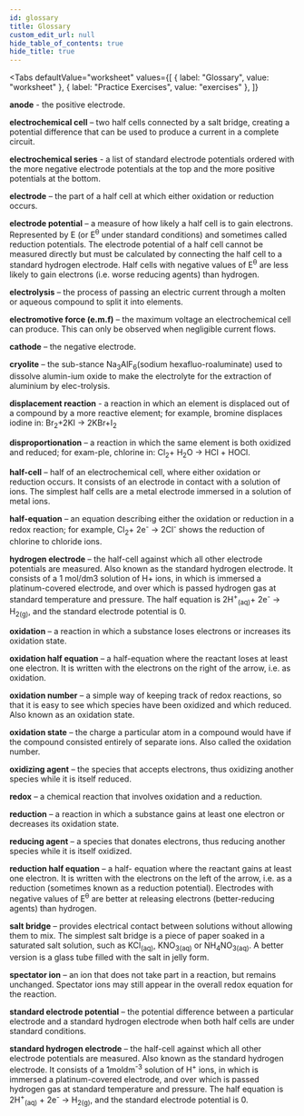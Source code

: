 ```yaml
---
id: glossary
title: Glossary
custom_edit_url: null
hide_table_of_contents: true
hide_title: true
---
```



<Tabs
  defaultValue="worksheet"
  values={[
    { label: "Glossary", value: "worksheet" },
    { label: "Practice Exercises", value: "exercises" },
  ]}
>

<TabItem value="worksheet">

<p>
  <strong>anode</strong>
  <AudioButton url='/media/255.b075e129.mp3' /> -  the positive electrode.
</p>
<p>
  <strong>electrochemical cell</strong>
  <AudioButton url='/media/256.d10dc236.mp3' /> – two half cells connected by a salt bridge, creating a potential difference that can be used to produce a current in a complete circuit.
</p>
<p>
  <strong>electrochemical series</strong>
  <AudioButton url='/media/257.f2a4ffba.mp3' /> - a list of standard electrode potentials ordered with the more negative electrode potentials at the top and the more positive potentials at the bottom.
</p>
<p>
  <strong>electrode</strong>
  <AudioButton url='/media/258.e074ea74.mp3' /> – the part of a half cell at which either oxidation or reduction occurs.
</p>
<p>
  <strong>electrode potential</strong>
  <AudioButton url='/media/259.ca3334c4.mp3' /> – a measure of how likely a half cell is to gain electrons. Represented by E (or E<sup>θ</sup> under standard conditions) and sometimes called reduction potentials. The electrode potential of a half cell cannot be measured directly but must be calculated by connecting the half cell to a standard hydrogen electrode. Half cells with negative values of E<sup>θ</sup> are less likely to gain electrons (i.e. worse reducing agents) than hydrogen.
</p>
<p>
  <strong>electrolysis</strong>
  <AudioButton url='/media/260.6e1d4c2f.mp3' /> –  the process of passing an electric current through a molten or aqueous compound to split it into elements.
</p>
<p>
  <strong>electromotive force (e.m.f)</strong>
  <AudioButton url='/media/261.a9d7d1e8.mp3' /> – the maximum voltage an electrochemical cell can produce. This can only be observed when negligible current flows.
</p>
<p>
  <strong>cathode</strong>
  <AudioButton url='/media/262.32e0fd92.mp3' /> – the negative electrode.
</p>
<p>
  <strong>cryolite</strong>
  <AudioButton url='/media/263.471a8c2f.mp3' /> –  the sub-stance Na<sub>3</sub>AlF<sub>6</sub>(sodium hexafluo-roaluminate) used to dissolve alumin-ium oxide to make the electrolyte for the extraction of aluminium by elec-trolysis.
</p>
<p>
  <strong>displacement reaction</strong>
  <AudioButton url='/media/264.daa158f3.mp3' /> -  a reaction in which an element is displaced out of a compound by a more reactive element; for example, bromine displaces iodine in: Br<sub>2</sub>+2KI → 2KBr+I<sub>2</sub>
</p>
<p>
  <strong>disproportionation</strong>
  <AudioButton url='/media/265.952fb110.mp3' /> – a reaction in which the same element is both oxidized and reduced; for exam-ple, chlorine in: Cl<sub>2</sub>+ H<sub>2</sub>O → HCl + HOCl.
</p>
<p>
  <strong>half-cell</strong>
  <AudioButton url='/media/266.fd0e2d0e.mp3' /> – half of an electrochemical cell, where either oxidation or reduction occurs. It consists of an electrode in contact with a solution of ions. The simplest half cells are a metal electrode immersed in a solution of metal ions.
</p>
<p>
  <strong>half-equation</strong>
  <AudioButton url='/media/267.2e0aa4d2.mp3' /> – an equation describing either the oxidation or reduction in a redox reaction; for example, Cl<sub>2</sub>+ 2e<sup>-</sup> → 2Cl<sup>-</sup> shows the reduction of chlorine to chloride ions.
</p>
<p>
  <strong>hydrogen electrode</strong>
  <AudioButton url='/media/268.3eddfa13.mp3' /> – the half-cell against which all other electrode potentials are measured. Also known as the standard hydrogen electrode. It consists of a 1 mol/dm3 solution of H+ ions, in which is immersed a platinum-covered electrode, and over which is passed hydrogen gas at standard temperature and pressure. The half equation is 2H<sup>+</sup><sub>(aq)</sub>+ 2e<sup>-</sup> → H<sub>2(g)</sub>, and the standard electrode potential is 0.
</p>
<p>
  <strong>oxidation</strong>
  <AudioButton url='/media/269.8cad8a31.mp3' /> – a reaction in which a substance loses electrons or increases its oxidation state.
</p>
<p>
  <strong>oxidation half equation</strong>
  <AudioButton url='/media/270.5c7a0f8c.mp3' /> – a half-equation where the reactant loses at least one electron. It is written with the electrons on the right of the arrow, i.e. as oxidation.
</p>
<p>
  <strong>oxidation number</strong>
  <AudioButton url='/media/271.ce59ff07.mp3' /> –  a simple way of keeping track of redox reactions, so that it is easy to see which species have been oxidized and which reduced. Also known as an oxidation state.
</p>
<p>
  <strong>oxidation state</strong>
  <AudioButton url='/media/272.e72c578b.mp3' /> – the charge a particular atom in a compound would have if the compound consisted entirely of separate ions. Also called the oxidation number.
</p>
<p>
  <strong>oxidizing agent</strong>
  <AudioButton url='/media/273.e53dcaf0.mp3' /> – the species that accepts electrons, thus oxidizing another species while it is itself reduced.
</p>
<p>
  <strong>redox</strong>
  <AudioButton url='/media/274.d3f59c91.mp3' /> – a chemical reaction that involves oxidation and a reduction.
</p>
<p>
  <strong>reduction</strong>
  <AudioButton url='/media/275.d252cbc5.mp3' /> – a reaction in which a substance gains at least one electron or decreases its oxidation state.
</p>
<p>
  <strong>reducing agent</strong>
  <AudioButton url='/media/276.c66629a9.mp3' /> – a species that donates electrons, thus reducing another species while it is itself oxidized.
</p>
<p>
  <strong>reduction half equation</strong>
  <AudioButton url='/media/277.b4943e6f.mp3' /> – a half- equation where the reactant gains at least one electron. It is written with the electrons on the left of the arrow, i.e. as a reduction (sometimes known as a reduction potential). Electrodes with negative values of E<sup>θ</sup> are better at releasing electrons (better-reducing agents) than hydrogen.
</p>
<p>
  <strong>salt bridge</strong>
  <AudioButton url='/media/278.1d90e918.mp3' /> – provides electrical contact between solutions without allowing them to mix. The simplest salt bridge is a piece of paper soaked in a saturated salt solution, such as KCl<sub>(aq)</sub>, KNO<sub>3(aq)</sub> or NH<sub>4</sub>NO<sub>3(aq)</sub>. A better version is a glass tube filled with the salt in jelly form.
</p>
<p>
  <strong>spectator ion</strong>
  <AudioButton url='/media/279.54155d00.mp3' /> – an ion that does not take part in a reaction, but remains unchanged. Spectator ions may still appear in the overall redox equation for the reaction.
</p>
<p>
  <strong>standard electrode potential</strong>
  <AudioButton url='/media/280.cc784dcd.mp3' /> – the potential difference between a particular electrode and a standard hydrogen electrode when both half cells are under standard conditions.
</p>
<p>
  <strong>standard hydrogen electrode</strong>
  <AudioButton url='/media/281.b5a90526.mp3' /> – the half-cell against which all other electrode potentials are measured. Also known as the standard hydrogen electrode. It consists of a 1moldm<sup>-3</sup> solution of H<sup>+</sup> ions, in which is immersed a platinum-covered electrode, and over which is passed hydrogen gas at standard temperature and pressure. The half equation is 2H<sup>+</sup><sub>(aq)</sub> + 2e<sup>-</sup> → H<sub>2(g)</sub>, and the standard electrode potential is 0.
</p>

</TabItem>

<TabItem value="exercises">
  <Frame src="https://learningapps.org/watch?v=pe7hmx7c321" height="480px" />
</TabItem>

</Tabs>

